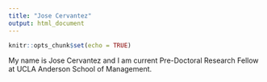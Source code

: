 ```yaml
---
title: "Jose Cervantez"
output: html_document
---
```


```r
knitr::opts_chunk$set(echo = TRUE)
```

My name is Jose Cervantez and I am current Pre-Doctoral Research Fellow at UCLA Anderson School of Management.
